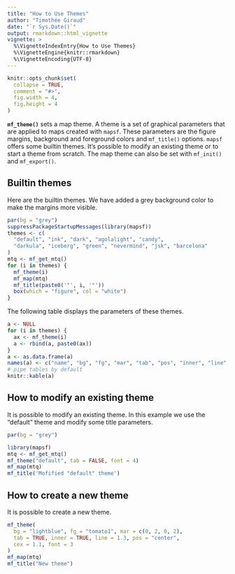 ```yaml
---
title: "How to Use Themes"
author: "Timothée Giraud"
date: "`r Sys.Date()`"
output: rmarkdown::html_vignette
vignette: >
  %\VignetteIndexEntry{How to Use Themes}
  %\VignetteEngine{knitr::rmarkdown}
  %\VignetteEncoding{UTF-8}
---
```


```r
knitr::opts_chunk$set(
  collapse = TRUE,
  comment = "#>",
  fig.width = 4,
  fig.height = 4
)
```


**`mf_theme()`** sets a map theme. A theme is a set of graphical parameters that are applied to maps created with `mapsf`. These parameters are the figure margins, background and foreground colors and `mf_title()` options. `mapsf` offers some builtin themes. It's possible to modify an existing theme or to start a theme from scratch. The map theme can also be set with `mf_init()` and `mf_export()`.

## Builtin themes

Here are the builtin themes. We have added a grey background color to make the margins more visible. 
```r
par(bg = "grey")
suppressPackageStartupMessages(library(mapsf))
themes <- c(
  "default", "ink", "dark", "agolalight", "candy",
  "darkula", "iceberg", "green", "nevermind", "jsk", "barcelona"
)
mtq <- mf_get_mtq()
for (i in themes) {
  mf_theme(i)
  mf_map(mtq)
  mf_title(paste0('"', i, '"'))
  box(which = "figure", col = "white")
}
```

The following table displays the parameters of these themes.

```r
a <- NULL
for (i in themes) {
  ax <- mf_theme(i)
  a <- rbind(a, paste0(ax))
}
a <- as.data.frame(a)
names(a) <- c("name", "bg", "fg", "mar", "tab", "pos", "inner", "line", "cex", "font")
# pipe tables by default
knitr::kable(a)
```

## How to modify an existing theme

It is possible to modify an existing theme. In this example we use the "default" theme and modify some title parameters. 
```r
par(bg = "grey")
```
```r
library(mapsf)
mtq <- mf_get_mtq()
mf_theme("default", tab = FALSE, font = 4)
mf_map(mtq)
mf_title('Mofified "default" theme')
```

## How to create a new theme

It is possible to create a new theme. 

```r
mf_theme(
  bg = "lightblue", fg = "tomato1", mar = c(0, 2, 0, 2),
  tab = TRUE, inner = TRUE, line = 1.3, pos = "center",
  cex = 1.1, font = 3
)
mf_map(mtq)
mf_title("New theme")
```



